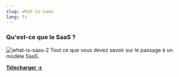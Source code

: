 ```yaml
---
slug: what-is-saas
lang: fr
---
```


<div className="o-box o-box--dark c-wysiwig c-wysiwig--dark">
  <h3>Qu'est-ce que le SaaS ?</h3>
  <p>
    <img
      src="/content/images/legacy/rpskrH8fQ8mXYMCIZfefG.png"
      alt="what-is-saas-2"
    />
    Tout ce que vous devez savoir sur le passage à un modèle SaaS.
  </p>
  <p>
    <strong>
      <a
        href="https://www.belighted.com/saas-guide-to-software-as-service"
        rel=" noopener"
      >
        Télecharger →
      </a>
    </strong>
  </p>
</div>
